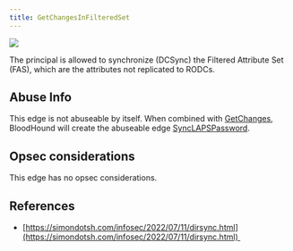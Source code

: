 ```yaml
---
title: GetChangesInFilteredSet
---
```


<Frame>
  <img src="/hc/images/image-2-1.png"/>
</Frame>

The principal is allowed to synchronize (DCSync) the Filtered Attribute Set (FAS), which are the attributes not replicated to RODCs.

## Abuse Info

This edge is not abuseable by itself. When combined with [GetChanges](/hc/en-us/articles/GetChanges), BloodHound will create the abuseable edge [SyncLAPSPassword](/hc/en-us/articles/SyncLAPSPassword).

## Opsec considerations

This edge has no opsec considerations.

## References

* [https://simondotsh.com/infosec/2022/07/11/dirsync.html](https://simondotsh.com/infosec/2022/07/11/dirsync.html) 

